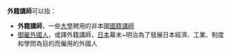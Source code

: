 '''外籍講師'''可以指：
* '''外籍講師'''，一些[[大學|大學]]聘用的非本國[[國籍|國籍]][[講師|講師]]
* [[御雇外國人|御雇外國人]]，或譯外籍講師，[[日本|日本]]幕末~明治為了發展日本經濟、工業、制度和學問為目的而僱用的外國人
{{disambig|Cat=四字消歧义}}